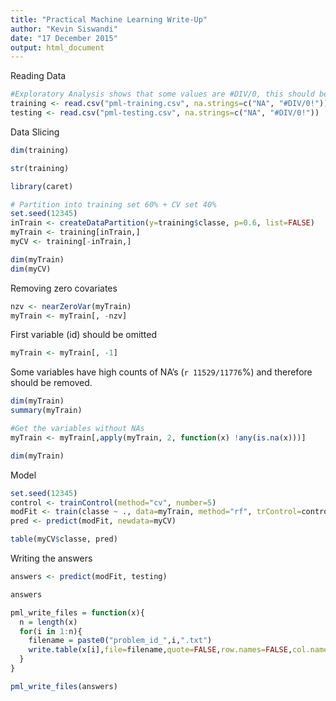 ```yaml
---
title: "Practical Machine Learning Write-Up"
author: "Kevin Siswandi"
date: "17 December 2015"
output: html_document
---
```


Reading Data
```r
#Exploratory Analysis shows that some values are #DIV/0, this should be treated as missing values.
training <- read.csv("pml-training.csv", na.strings=c("NA", "#DIV/0!"))
testing <- read.csv("pml-testing.csv", na.strings=c("NA", "#DIV/0!"))
```

Data Slicing
```r
dim(training)

str(training)

library(caret)

# Partition into training set 60% + CV set 40%
set.seed(12345)
inTrain <- createDataPartition(y=training$classe, p=0.6, list=FALSE)
myTrain <- training[inTrain,]
myCV <- training[-inTrain,]

dim(myTrain)
dim(myCV)
```

Removing zero covariates

```r
nzv <- nearZeroVar(myTrain)
myTrain <- myTrain[, -nzv]
```

First variable (id) should be omitted

```r
myTrain <- myTrain[, -1]
```

Some variables have high counts of NA's (`r 11529/11776`%) and therefore should be removed.
```r
dim(myTrain)
summary(myTrain)

#Get the variables without NAs
myTrain <- myTrain[,apply(myTrain, 2, function(x) !any(is.na(x)))]

dim(myTrain)
```

Model

```r
set.seed(12345)
control <- trainControl(method="cv", number=5)
modFit <- train(classe ~ ., data=myTrain, method="rf", trControl=control)
pred <- predict(modFit, newdata=myCV)

table(myCV$classe, pred)

```

Writing the answers

```r
answers <- predict(modFit, testing)

answers

pml_write_files = function(x){
  n = length(x)
  for(i in 1:n){
    filename = paste0("problem_id_",i,".txt")
    write.table(x[i],file=filename,quote=FALSE,row.names=FALSE,col.names=FALSE)
  }
}

pml_write_files(answers)
```